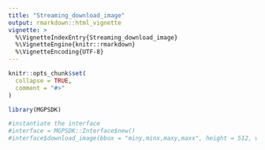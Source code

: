 ```yaml
---
title: "Streaming_download_image"
output: rmarkdown::html_vignette
vignette: >
  %\VignetteIndexEntry{Streaming_download_image}
  %\VignetteEngine{knitr::rmarkdown}
  %\VignetteEncoding{UTF-8}
---
```


```r
knitr::opts_chunk$set(
  collapse = TRUE,
  comment = "#>"
)
```

```r
library(MGPSDK)
```
```r
#instantiate the interface
#interface = MGPSDK::Interface$new()
#interface$download_image(bbox = "miny,minx,maxy,maxx", height = 512, width = 512)
```

